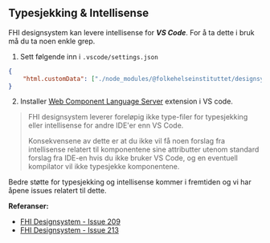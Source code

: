 
<Meta title="Ofte stilte spørsmål/Typesjekking & Intellisense" />

## Typesjekking & Intellisense

FHI designsystem kan levere intellisense for ***VS Code***. For å ta dette i bruk må du ta noen enkle grep.

1. Sett følgende inn i `.vscode/settings.json`
```json 
{
    "html.customData": ["./node_modules/@folkehelseinstituttet/designsystem/custom-elements.json"],
}
```

2. Installer [Web Component Language Server](https://wc-toolkit.com/integrations/web-components-language-server/) extension i VS code.

> FHI designsystem leverer foreløpig ikke type-filer for typesjekking eller intellisense for andre IDE'er enn VS Code. 
> 
> Konsekvensene av dette er at du ikke vil få noen forslag fra intellisense relatert til komponentene sine attributter utenom standard forslag fra IDE-en hvis du ikke bruker VS Code, og en eventuell kompilator vil ikke typesjekke komponentene.

Bedre støtte for typesjekking og intellisense kommer i fremtiden og vi har åpene issues relatert til dette.

**Referanser:**
- [FHI Designsystem - Issue 209](https://github.com/FHIDev/Fhi.Designsystem/issues/209)
- [FHI Designsystem - Issue 213](https://github.com/FHIDev/Fhi.Designsystem/issues/213)